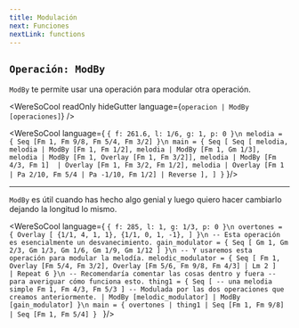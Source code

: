```yaml
---
title: Modulación
next: Funciones
nextLink: functions
---
```


## `Operación: ModBy` 
`ModBy` te permite usar una operación para modular otra operación.

<WereSoCool
  readOnly
  hideGutter
  language={`operacion | ModBy [operaciones]`}
/>

<WereSoCool language={
`{ f: 261.6, l: 1/6, g: 1, p: 0 }\n
melodia = {
  Seq [Fm 1, Fm 9/8, Fm 5/4, Fm 3/2]
}\n
main = {
  Seq [
    Seq [
      melodia,
      melodia
      | ModBy [Fm 1, Fm 1/2],
      melodia
      | ModBy [Fm 1, Gm 1/3],
      melodia
      | ModBy [Fm 1, Overlay [Fm 1, Fm 3/2]],
      melodia
      | ModBy [Fm 4/3, Fm 1] 
      | Overlay [Fm 1, Fm 3/2, Fm 1/2],
      melodia
      | Overlay [Fm 1 | Pa 2/10, Fm 5/4 | Pa -1/10, Fm 1/2]
      | Reverse
    ],
  ]
}`
}/>

---

`ModBy` es útil cuando has hecho algo genial
y luego quiero hacer cambiarlo dejando la longitud
lo mismo.

<WereSoCool language={
`{ f: 285, l: 1, g: 1/3, p: 0 }\n
overtones = {
  Overlay [
    {1/1, 4, 1, 1},
    {1/1, 0, 1, -1},
  ]
}\n
-- Esta operación es esencialmente un desvanecimiento.
gain_modulator = {
  Seq [
    Gm 1, Gm 2/3, Gm 1/3, Gm 1/6, Gm 1/9, Gm 1/12
  ]
}\n
-- Y usaremos esta operación para modular la melodía.
melodic_modulator = {
  Seq [
    Fm 1,
    Overlay [Fm 5/4, Fm 3/2],
    Overlay [Fm 5/6, Fm 9/8, Fm 4/3] | Lm 2
  ]  
  | Repeat 6
}\n
-- Recomendaría comentar las cosas dentro y fuera
-- para averiguar cómo funciona esto.
thing1 = {
  Seq [
    -- una melodia simple
    Fm 1, Fm 4/3, Fm 5/3
  ]
  -- Modulada por las dos operaciones que creamos anteriormente.
  | ModBy [melodic_modulator]
  | ModBy [gain_modulator]
}\n
main = {
  overtones
  | thing1
  | Seq [Fm 1, Fm 9/8]
  | Seq [Fm 1, Fm 5/4]
}
`
}/>

